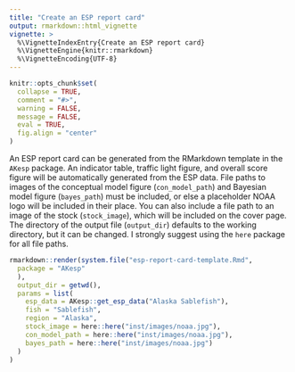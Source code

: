 ```yaml
---
title: "Create an ESP report card"
output: rmarkdown::html_vignette
vignette: >
  %\VignetteIndexEntry{Create an ESP report card}
  %\VignetteEngine{knitr::rmarkdown}
  %\VignetteEncoding{UTF-8}
---
```


```r
knitr::opts_chunk$set(
  collapse = TRUE,
  comment = "#>",
  warning = FALSE,
  message = FALSE,
  eval = TRUE,
  fig.align = "center"
)
```

An ESP report card can be generated from the RMarkdown template in the `AKesp` package. An indicator table, traffic light figure, and overall score figure will be automatically generated from the ESP data. File paths to images of the conceptual model figure (`con_model_path`) and Bayesian model figure (`bayes_path`) must be included, or else a placeholder NOAA logo will be included in their place. You can also include a file path to an image of the stock (`stock_image`), which will be included on the cover page. The directory of the output file (`output_dir`) defaults to the working directory, but it can be changed. I strongly suggest using the `here` package for all file paths. 

```r
rmarkdown::render(system.file("esp-report-card-template.Rmd",
  package = "AKesp"
  ),
  output_dir = getwd(),
  params = list(
    esp_data = AKesp::get_esp_data("Alaska Sablefish"),
    fish = "Sablefish",
    region = "Alaska",
    stock_image = here::here("inst/images/noaa.jpg"),
    con_model_path = here::here("inst/images/noaa.jpg"),
    bayes_path = here::here("inst/images/noaa.jpg")
  )
)
```
